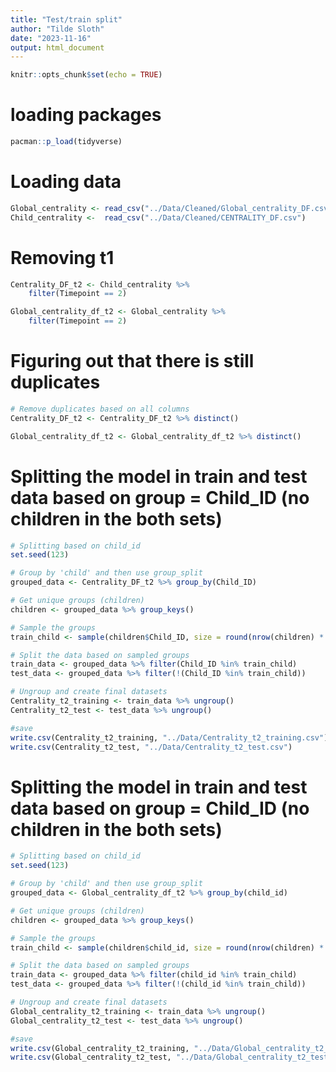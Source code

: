 ```yaml
---
title: "Test/train split"
author: "Tilde Sloth"
date: "2023-11-16"
output: html_document
---
```


```r
knitr::opts_chunk$set(echo = TRUE)
```


# loading packages
```r
pacman::p_load(tidyverse)
```

# Loading data
```r
Global_centrality <- read_csv("../Data/Cleaned/Global_centrality_DF.csv")
Child_centrality <-  read_csv("../Data/Cleaned/CENTRALITY_DF.csv")
```

# Removing t1
```r
Centrality_DF_t2 <- Child_centrality %>% 
    filter(Timepoint == 2)

Global_centrality_df_t2 <- Global_centrality %>% 
    filter(Timepoint == 2)
```

# Figuring out that there is still duplicates
```r
# Remove duplicates based on all columns
Centrality_DF_t2 <- Centrality_DF_t2 %>% distinct()

Global_centrality_df_t2 <- Global_centrality_df_t2 %>% distinct()
```

# Splitting the model in train and test data based on group = Child_ID (no children in the both sets)
```r
# Splitting based on child_id
set.seed(123)

# Group by 'child' and then use group_split
grouped_data <- Centrality_DF_t2 %>% group_by(Child_ID)

# Get unique groups (children)
children <- grouped_data %>% group_keys()

# Sample the groups
train_child <- sample(children$Child_ID, size = round(nrow(children) * 0.8))

# Split the data based on sampled groups
train_data <- grouped_data %>% filter(Child_ID %in% train_child)
test_data <- grouped_data %>% filter(!(Child_ID %in% train_child))

# Ungroup and create final datasets
Centrality_t2_training <- train_data %>% ungroup()
Centrality_t2_test <- test_data %>% ungroup()

#save
write.csv(Centrality_t2_training, "../Data/Centrality_t2_training.csv")
write.csv(Centrality_t2_test, "../Data/Centrality_t2_test.csv")
```

# Splitting the model in train and test data based on group = Child_ID (no children in the both sets)
```r
# Splitting based on child_id
set.seed(123)

# Group by 'child' and then use group_split
grouped_data <- Global_centrality_df_t2 %>% group_by(child_id)

# Get unique groups (children)
children <- grouped_data %>% group_keys()

# Sample the groups
train_child <- sample(children$child_id, size = round(nrow(children) * 0.8))

# Split the data based on sampled groups
train_data <- grouped_data %>% filter(child_id %in% train_child)
test_data <- grouped_data %>% filter(!(child_id %in% train_child))

# Ungroup and create final datasets
Global_centrality_t2_training <- train_data %>% ungroup()
Global_centrality_t2_test <- test_data %>% ungroup()

#save
write.csv(Global_centrality_t2_training, "../Data/Global_centrality_t2_training.csv")
write.csv(Global_centrality_t2_test, "../Data/Global_centrality_t2_test.csv")
```


